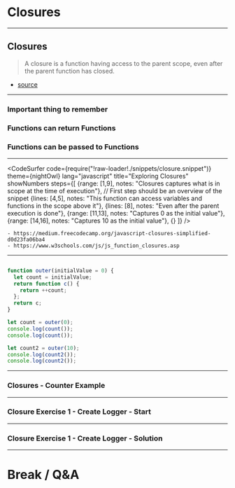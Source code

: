 


# Closures

---

## Closures

> A closure is a function having access to the parent scope, even after the parent function has closed.

- [source](https://www.w3schools.com/js/js_function_closures.asp)

---

### Important thing to remember

<Appear>
    <h3>Functions can return Functions</h3>
    <h3>Functions can be passed to Functions</h3>
</Appear>

---

<CodeSurfer
  code={require("!raw-loader!./snippets/closure.snippet")}
  theme={nightOwl}
  lang="javascript"
  title="Exploring Closures"
  showNumbers
  steps={[
    {range: [1,9], notes: "Closures captures what is in scope at the time of execution"}, // First step should be an overview of the snippet
    {lines: [4,5], notes: "This function can access variables and functions in the scope above it"},
    {lines: [8], notes: "Even after the parent execution is done"},
    {range: [11,13], notes: "Captures 0 as the initial value"},
    {range: [14,16], notes: "Captures 10 as the initial value"},
    {}
  ]}
/>

```notes
- https://medium.freecodecamp.org/javascript-closures-simplified-d0d23fa06ba4
- https://www.w3schools.com/js/js_function_closures.asp
```

---


```javascript Closure 

function outer(initialValue = 0) {
  let count = initialValue;
  return function c() {
    return ++count;
  };
  return c;
}

let count = outer(0);
console.log(count()); 
console.log(count()); 

let count2 = outer(10);
console.log(count2()); 
console.log(count2()); 
```

---

### Closures - Counter Example

<ReplIt src="https://repl.it/@e_schultz/Exploring-Closures?lite=true"/>


---

### Closure Exercise 1 - Create Logger - Start

<ReplIt src="https://repl.it/@e_schultz/01-Closure-Exercises-create-logger-start?lite=true"/>

---


### Closure Exercise 1 - Create Logger - Solution

<ReplIt src="https://repl.it/@e_schultz/01-Closure-Exercises-create-logger-solution?lite=true"/>


---

# Break / Q&A
